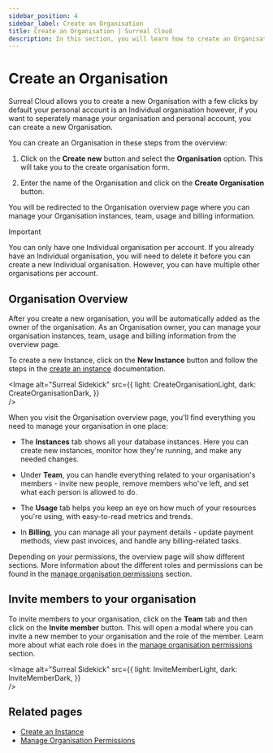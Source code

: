 ```yaml
---
sidebar_position: 4
sidebar_label: Create an Organisation
title: Create an Organisation | Surreal Cloud
description: In this section, you will learn how to create an Organisation in Surreal Cloud.
---
```




# Create an Organisation

Surreal Cloud allows you to create a new Organisation with a few clicks by default your personal account is an Individual organisation however, if you want to seperately manage your organisation and personal account, you can create a new Organisation. 

You can create an Organisation in these steps from the overview:

1. Click on the **Create new** button and select the **Organisation** option. This will take you to the create organisation form.

2. Enter the name of the Organisation and click on the **Create Organisation** button.

You will be redirected to the Organisation overview page where you can manage your Organisation instances, team, usage and billing information.

> [!IMPORTANT]
> You can only have one Individual organisation per account. If you already have an Individual organisation, you will need to delete it before you can create a new Individual organisation. However, you can have multiple other organisations per account. 


## Organisation Overview

After you create a new organisation, you will be automatically added as the owner of the organisation. As an Organisation owner, you can manage your organisation instances, team, usage and billing information from the overview page. 

To create a new Instance, click on the **New Instance** button and follow the steps in the [create an instance](/docs/cloud/getting-started/create-an-instance) documentation.

<Image
alt="Surreal Sidekick"
src={{
	light: CreateOrganisationLight,
	dark: CreateOrganisationDark,
	}}  
/>

When you visit the Organisation overview page, you'll find everything you need to manage your organisation in one place:

- The **Instances** tab shows all your database instances. Here you can create new instances, monitor how they're running, and make any needed changes.

- Under **Team**, you can handle everything related to your organisation's members - invite new people, remove members who've left, and set what each person is allowed to do.

- The **Usage** tab helps you keep an eye on how much of your resources you're using, with easy-to-read metrics and trends.

- In **Billing**, you can manage all your payment details - update payment methods, view past invoices, and handle any billing-related tasks.


Depending on your permissions, the overview page will show different sections. More information about the different roles and permissions can be found in the [manage organisation permissions](/docs/cloud/advanced-topics/manage-organisation-permissions) section.

## Invite members to your organisation

To invite members to your organisation, click on the **Team** tab and then click on the **Invite member** button. This will open a modal where you can invite a new member to your organisation and the role of the member. Learn more about what each role does in the [manage organisation permissions](/docs/cloud/advanced-topics/manage-organisation-permissions) section.

<Image
alt="Surreal Sidekick"
src={{
	light: InviteMemberLight,
	dark: InviteMemberDark,
	}}  
/>


## Related pages

- [Create an Instance](/docs/cloud/getting-started/create-an-instance)
- [Manage Organisation Permissions](/docs/cloud/advanced-topics/manage-organisation-permissions)

